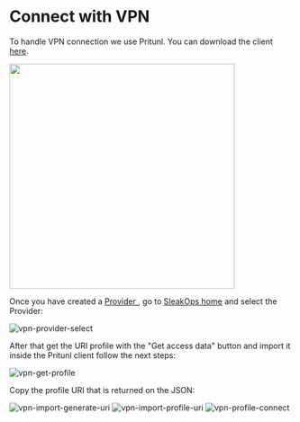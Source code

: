 
# Connect with VPN

To handle VPN connection we use Pritunl. You can download the client [here](https://client.pritunl.com/#install).

<img src="/img/pritnl.webp" width="400px" />

Once you have created a [Provider ](/docs/provider/index.mdx), go to [SleakOps home](https://console.sleakops.com/) and select the Provider:

<Zoom overlayBgColorEnd="rgba(255, 255, 255, 0.8)">
  <img src="/img/users/VPN-provider-select.png" alt="vpn-provider-select" />
</Zoom>

After that get the URI profile with the "Get access data" button and import it inside the Pritunl client follow the next steps:

<Zoom overlayBgColorEnd="rgba(255, 255, 255, 0.8)">
  <img src="/img/users/VPN-profile.png" alt="vpn-get-profile" />
</Zoom>

Copy the profile URI that is returned on the JSON:

<Zoom overlayBgColorEnd="rgba(255, 255, 255, 0.8)">
  <img src="/img/users/VPN-profile-uri.png" alt="vpn-import-generate-uri" />
</Zoom>

<Zoom overlayBgColorEnd="rgba(255, 255, 255, 0.8)">
  <img src="/img/users/VPN-profile-import.png" alt="vpn-import-profile-uri" />
</Zoom>

<Zoom overlayBgColorEnd="rgba(255, 255, 255, 0.8)">
  <img src="/img/users/VPN-profile-connect.png" alt="vpn-profile-connect" />
</Zoom>
